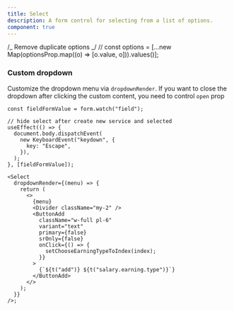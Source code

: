 ```yaml
---
title: Select
description: A form control for selecting from a list of options.
component: true
---
```


/_ Remove duplicate options _/
// const options = [...new Map(optionsProp.map((o) => [o.value, o])).values()];

### Custom dropdown

Customize the dropdown menu via `dropdownRender`. If you want to close the dropdown after clicking the custom content, you need to control `open` prop

```tsx
const fieldFormValue = form.watch("field");

// hide select after create new service and selected
useEffect(() => {
  document.body.dispatchEvent(
    new KeyboardEvent("keydown", {
      key: "Escape",
    }),
  );
}, [fieldFormValue]);

<Select
  dropdownRender={(menu) => {
    return (
      <>
        {menu}
        <Divider className="my-2" />
        <ButtonAdd
          className="w-full pl-6"
          variant="text"
          primary={false}
          srOnly={false}
          onClick={() => {
            setChooseEarningTypeToIndex(index);
          }}
        >
          {`${t("add")} ${t("salary.earning.type")}`}
        </ButtonAdd>
      </>
    );
  }}
/>;
```

